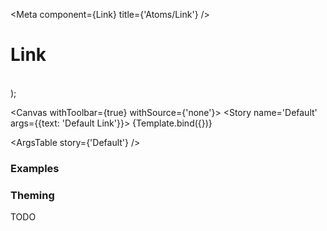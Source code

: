 

<Meta
  component={Link}
  title={'Atoms/Link'}
/>

# Link

<br/>

  <Link {...args} />
);

<Canvas withToolbar={true} withSource={'none'}>
  <Story name='Default' args={{text: 'Default Link'}}>
    {Template.bind({})}
  </Story>
</Canvas>

<ArgsTable story={'Default'} />

### Examples

<Canvas>
  <Story name='Disabled'>
    <Link text='Disabled Link' isEnabled={false} />
  </Story>
</Canvas>

### Theming

TODO
